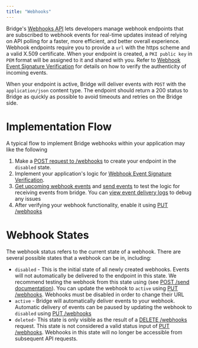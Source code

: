 ```yaml
---
title: "Webhooks"
---
```


Bridge's [<u>Webhooks API</u>](https://apidocs.bridge.xyz/reference/get_webhooks) lets developers manage webhook endpoints that are subscribed to webhook events for real-time updates instead of relying on API polling for a faster, more efficient, and better overall experience. Webhook endpoints require you to provide a `url` with the https scheme and a valid X.509 certificate. When your endpoint is created, a `PKI public key` in `PEM` format will be assigned to it and shared with you. Refer to [<u>Webhook Event Signature Verification</u>](/api-concepts/webhooks/signature) for details on how to verify the authenticity of incoming events.

When your endpoint is active, Bridge will deliver events with `POST` with the `application/json` content type. The endpoint should return a 200 status to Bridge as quickly as possible to avoid timeouts and retries on the Bridge side.

# **Implementation Flow**

A typical flow to implement Bridge webhooks within your application may like the following

1. Make a [<u>POST request to /webhooks</u>](https://apidocs.bridge.xyz/reference/post_webhooks) to create your endpoint in the `disabled` state.
2. Implement your application's logic for [<u>Webhook Event Signature Verification</u>](/api-concepts/webhooks/signature).
3. [<u>Get upcoming webhook events</u>](https://apidocs.bridge.xyz/reference/get_webhooks-webhookid-events) and [<u>send events</u>](https://apidocs.bridge.xyz/reference/post_webhooks-webhookid-send) to test the logic for receiving events from bridge. You can [<u>view event delivery logs</u>](https://apidocs.bridge.xyz/reference/get_webhooks-webhookid-logs) to debug any issues
4. After verifying your webhook functionality, enable it using [<u>PUT /webhooks</u>](https://apidocs.bridge.xyz/reference/put_webhooks-webhookid)

# **Webhook States**

The webhook status refers to the current state of a webhook. There are several possible states that a webhook can be in, including:

- `disabled` - This is the initial state of all newly created webhooks. Events will not automatically be delivered to the endpoint in this state. We recommend testing the webhook from this state using (see [<u>POST /send documentation</u>](https://apidocs.bridge.xyz/reference/post_webhooks-webhookid-send)). You can update the webhook to `active` using [<u>PUT /webhooks</u>](https://apidocs.bridge.xyz/reference/put_webhooks-webhookid). Webhooks must be disabled in order to change their URL
- `active` - Bridge will automatically deliver events to your webhook. Automatic delivery of events can be paused by updating the webhook to `disabled` using [<u>PUT /webhooks</u>](https://apidocs.bridge.xyz/reference/put_webhooks-webhookid)
- `deleted`- This state is only visible as the result of a [<u>DELETE /webhooks</u>](https://apidocs.bridge.xyz/reference/delete_webhooks-webhookid) request. This state is not considered a valid status input of [<u>PUT /webhooks</u>](https://apidocs.bridge.xyz/reference/put_webhooks-webhookid). Webhooks in this state will no longer be accessible from subsequent API requests.